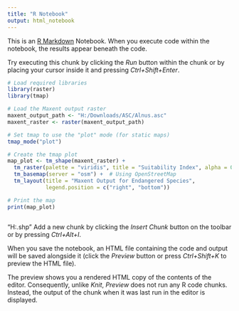 ---
title: "R Notebook"
output: html_notebook
---

This is an [R Markdown](http://rmarkdown.rstudio.com) Notebook. When you execute code within the notebook, the results appear beneath the code. 

Try executing this chunk by clicking the *Run* button within the chunk or by placing your cursor inside it and pressing *Ctrl+Shift+Enter*. 

```{r}
# Load required libraries
library(raster)
library(tmap)

# Load the Maxent output raster
maxent_output_path <- "H:/Downloads/ASC/Alnus.asc"
maxent_raster <- raster(maxent_output_path)

# Set tmap to use the "plot" mode (for static maps)
tmap_mode("plot")

# Create the tmap plot
map_plot <- tm_shape(maxent_raster) +
  tm_raster(palette = "viridis", title = "Suitability Index", alpha = 0.7) +  # Add alpha for better visibility
  tm_basemap(server = "osm") +  # Using OpenStreetMap
  tm_layout(title = "Maxent Output for Endangered Species", 
            legend.position = c("right", "bottom"))

# Print the map
print(map_plot)



```
"H:\Downloads\boreal\NABoreal.shp"
Add a new chunk by clicking the *Insert Chunk* button on the toolbar or by pressing *Ctrl+Alt+I*.

When you save the notebook, an HTML file containing the code and output will be saved alongside it (click the *Preview* button or press *Ctrl+Shift+K* to preview the HTML file).

The preview shows you a rendered HTML copy of the contents of the editor. Consequently, unlike *Knit*, *Preview* does not run any R code chunks. Instead, the output of the chunk when it was last run in the editor is displayed.
